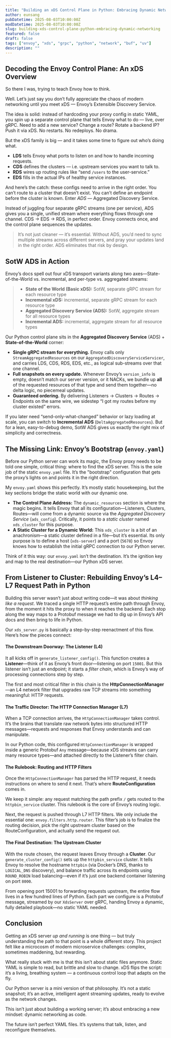 ```yaml
---
title: "Building an xDS Control Plane in Python: Embracing Dynamic Networking"
author: eunsang
pubDatetime: 2025-08-03T10:00:00Z
modDatetime: 2025-08-03T10:00:00Z
slug: building-xds-control-plane-python-embracing-dynamic-networking
featured: false
draft: false
tags: ["envoy", "xds", "grpc", "python", "network", "buf", "uv"]
description: ""
--- 
```


## Decoding the Envoy Control Plane: An xDS Overview

So there I was, trying to teach Envoy how to think.

Well. Let’s just say you don’t fully appreciate the chaos of modern networking until you meet xDS — Envoy’s Extensible Discovery Service.

The idea is solid: instead of hardcoding your proxy config in static YAML, you spin up a separate control plane that tells Envoy what to do — live, over gRPC. Need to add a new service? Change a route? Rotate a backend IP? Push it via xDS. No restarts. No redeploys. No drama.

But the xDS family is big — and it takes some time to figure out who’s doing what.

* **LDS** tells Envoy what ports to listen on and how to handle incoming requests.
* **CDS** defines the clusters — i.e. upstream services you want to talk to.
* **RDS** wires up routing rules like “send `/users` to the user-service.”
* **EDS** fills in the actual IPs of healthy service instances.

And here’s the catch: these configs need to arrive in the right order. You can’t route to a cluster that doesn’t exist. You can’t define an endpoint before the cluster is known. Enter *ADS* — Aggregated Discovery Service.

Instead of juggling four separate gRPC streams (one per service), ADS gives you a single, unified stream where everything flows through one channel. CDS → EDS → RDS, in perfect order. Envoy connects once, and the control plane sequences the updates.

> It’s not just cleaner — it’s essential. Without ADS, you’d need to sync multiple streams across different servers, and pray your updates land in the right order. ADS eliminates that risk by design.

## SotW ADS in Action

Envoy’s docs spell out four xDS transport variants along two axes—State-of-the-World vs. incremental, and per-type vs. aggregated streams:

> * **State of the World (Basic xDS):** SotW, separate gRPC stream for each resource type
> * **Incremental xDS:** incremental, separate gRPC stream for each resource type
> * **Aggregated Discovery Service (ADS):** SotW, aggregate stream for all resource types
> * **Incremental ADS:** incremental, aggregate stream for all resource types

Our Python control plane sits in the **Aggregated Discovery Service** (ADS) + **State-of-the-World** corner:

* **Single gRPC stream for everything.** Envoy calls only `StreamAggregatedResources` on our `AggregatedDiscoveryServiceServicer`, and carries LDS, CDS, RDS, EDS, etc., as logical sub-streams over that one channel.
* **Full snapshots on every update.** Whenever Envoy’s `version_info` is empty, doesn’t match our server version, or it NACKs, we bundle up **all** of the requested resources of that type and send them together—no delta logic, no piecemeal updates.
* **Guaranteed ordering.** By delivering Listeners → Clusters → Routes → Endpoints on the same wire, we sidestep “I got my routes before my cluster existed” errors.

If you later need “send-only-what-changed” behavior or lazy loading at scale, you can switch to **Incremental ADS** (`DeltaAggregatedResources`). But for a lean, easy-to-debug demo, SotW ADS gives us exactly the right mix of simplicity and correctness.

## The Missing Link: Envoy’s Bootstrap (`envoy.yaml`)

Before our Python server can work its magic, the Envoy proxy needs to be told one simple, critical thing: where to find the xDS server. This is the sole job of the static `envoy.yaml` file. It’s the "bootstrap" configuration that gets the proxy’s lights on and points it in the right direction.

My `envoy.yaml` shows this perfectly. It’s mostly static housekeeping, but the key sections bridge the static world with our dynamic one.

* **The Control Plane Address:** The `dynamic_resources` section is where the magic begins. It tells Envoy that all its configuration—Listeners, Clusters, Routes—will come from a dynamic source via the *Aggregated Discovery Service* (`ads_config`). Critically, it points to a *static cluster* named `xds_cluster` for this purpose.
* **A Static Cluster for a Dynamic World:** This `xds_cluster` is a bit of an anachronism—a static cluster defined in a file—but it’s essential. Its only purpose is to define a host (`xds-server`) and a port (`5678`) so Envoy knows how to establish the initial gRPC connection to our Python server.

Think of it this way: our `envoy.yaml` isn’t the destination. It’s the ignition key and map to the real destination—our Python xDS server.

## From Listener to Cluster: Rebuilding Envoy’s L4–L7 Request Path in Python

Building this server wasn’t just about writing code—it was about *thinking like a request*. We traced a single HTTP request’s entire path through Envoy, from the moment it hits the proxy to when it reaches the backend. Each stop along the way maps to a Protobuf message we had to dig up in Envoy’s API docs and then bring to life in Python.

Our `xds_server.py` is basically a step-by-step reenactment of this flow. Here’s how the pieces connect:

#### The Downstream Doorway: The Listener (L4)

It all kicks off in `generate_listener_config()`. This function creates a **Listener**—think of it as Envoy’s front door—listening on port `15001`. But this listener isn’t just an endpoint; it starts a *filter chain*, which is Envoy’s way of processing connections step by step.

The first and most critical filter in this chain is the **HttpConnectionManager**—an L4 network filter that upgrades raw TCP streams into something meaningful: HTTP requests.

#### The Traffic Director: The HTTP Connection Manager (L7)

When a TCP connection arrives, the `HttpConnectionManager` takes control. It’s the brains that translate raw network bytes into structured HTTP messages—requests and responses that Envoy understands and can manipulate.

In our Python code, this configured `HttpConnectionManager` is wrapped inside a generic Protobuf `Any` message—because xDS streams can carry many resource types—and attached directly to the Listener’s filter chain.

#### The Rulebook: Routing and HTTP Filters

Once the `HttpConnectionManager` has parsed the HTTP request, it needs instructions on where to send it next. That’s where **RouteConfiguration** comes in.

We keep it simple: any request matching the path prefix `/` gets routed to the `httpbin_service` cluster. This rulebook is the core of Envoy’s routing logic.

Next, the request is pushed through L7 HTTP filters. We only include the essential one: `envoy.filters.http.router`. This filter’s job is to finalize the routing decision, pick the right upstream cluster based on the RouteConfiguration, and actually send the request out.

#### The Final Destination: The Upstream Cluster

With the route chosen, the request leaves Envoy through a **Cluster**. Our `generate_cluster_config()` sets up the `httpbin_service` cluster. It tells Envoy to resolve the hostname `httpbin` (via Docker’s DNS, thanks to `LOGICAL_DNS` discovery), and balance traffic across its endpoints using `ROUND_ROBIN` load balancing—even if it’s just one backend container listening on port `8000`.

From opening port 15001 to forwarding requests upstream, the entire flow lives in a few hundred lines of Python. Each part we configure is a Protobuf message, streamed by our `XdsServer` over gRPC, handing Envoy a dynamic, fully detailed playbook—no static YAML needed.

## Conclusion

Getting an xDS server *up and running* is one thing — but truly understanding the path to that point is a whole different story. This project felt like a microcosm of modern microservice challenges: complex, sometimes maddening, but rewarding.

What really stuck with me is that this isn’t about static files anymore. Static YAML is simple to read, but brittle and slow to change. xDS flips the script: it’s a living, breathing system — a continuous control loop that adapts on the fly.

Our Python server is a mini version of that philosophy. It’s not a static snapshot; it’s an active, intelligent agent streaming updates, ready to evolve as the network changes.

This isn’t just about building a working server; it’s about embracing a new mindset: dynamic networking as code.

The future isn’t perfect YAML files. It’s systems that talk, listen, and reconfigure themselves.
